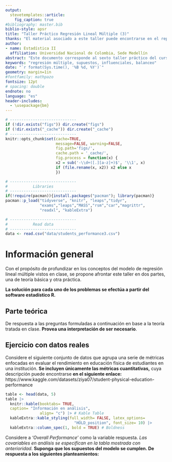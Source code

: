 ```yaml
---
output: 
  stevetemplates::article:
    fig_caption: true
#bibliography: master.bib
biblio-style: apsr
title: "Taller Práctico Regresión Lineal Múltiple (3)"
thanks: "El material asociado a este taller puede encontrarse en el repositorio del curso, **(https://github.com/Itsssach/Estadistica-II)**"
author:
- name: Estadística II
  affiliation: Universidad Nacional de Colombia, Sede Medellín
abstract: "Este documento corresponde al sexto taller práctico del curso de **Estadística II** para la *Universidad Nacional de Colombia*, Sede Medellín, en el periodo 2024 - 2. Se brinda una introducción al análisis de regresión. El enfoque de este taller está la comprensión de los supuestos del modelo, puntos de balanceo, atípicos e influenciales, así como la respuesta media y predicción. **Monitor:** *Santiago Carmona Hincapié.*"
keywords: "regresión múltiple, supuestos, influenciales, balanceo"
date: "`r format(Sys.time(), '%B %d, %Y')`"
geometry: margin=1in
#fontfamily: mathpazo
fontsize: 12pt
# spacing: double
endnote: no
language: "es"
header-includes:
  - \usepackage{bm}
---
```


```r
# -----------------------------
if (!dir.exists("figs")) dir.create("figs")
if (!dir.exists("_cache")) dir.create("_cache")
# -----------------------------
knitr::opts_chunk$set(cache=TRUE,
                      message=FALSE, warning=FALSE,
                      fig.path='figs/',
                      cache.path = '_cache/',
                      fig.process = function(x) {
                      x2 = sub('-\\d+([.][a-z]+)$', '\\1', x)
                      if (file.rename(x, x2)) x2 else x
                      })
```

```r
# -----------------------------
#           Libraries
# -----------------------------
if(!require(pacman)){install.packages("pacman"); library(pacman)}
pacman::p_load("tidyverse", "knitr", "leaps","tidyr",
               "exams","leaps","MASS","rsm","car","magrittr",
               "readxl", "kableExtra")
```

```r
# -----------------------------
#           Read data
# -----------------------------
data <- read.csv("data/students_performance3.csv")
```

# Información general

Con el propósito de profundizar en los conceptos del modelo de regresión lineal múltiple vistos en clase, se propone afrontar este taller en dos partes, una de teoría básica y otra práctica.

**La solución para cada uno de los problemas se efectúa a partir del software estadístico R.**

## Parte teórica

De respuesta a las preguntas formuladas a continuación en base a la teoría tratada en clase. **Provea una interpretación de ser necesario**.

\begin{enumerate}
  \item Determine el valor de verdad de las siguientes afirmaciones.
  \begin{itemize}
    \item (a) Bajo los supuestos del modelo de regresión lineal múltiple, se cumple que \textbf{la respuesta media estimada} $\hat{Y}_{0} \sim N(\text{E}[Y|\mathbf{\underline{x}}_{0}], \sigma^{2} \mathbf{\underline{x}}_{0}(\mathbf{X'X})^{-1}\mathbf{\underline{x}}_{0})$; donde además, $\hat{Y}_{0}$ es un estimador insesgado para $Y_{0}$. 
    \item (b) El error de predicción $\hat{Y}_{0}- Y_{0}$ tiene una varianza asociada dada por $\sigma^{2} \mathbf{\underline{x}}_{0}(\mathbf{X'X})^{-1}\mathbf{\underline{x}}_{0}$, al igual que $\hat{Y}_{0}$.
    \item (c) Si se sabe que $\mathbf{\underline{x}}_{0} = [1, x_{01}, x_{02}, ..., x_{0k}]'$ es un punto en que no se comete extrapolación, entonces es correcto afirmar que $\mathbf{\underline{x}}_{0}(\mathbf{X'X})^{-1} \mathbf{\underline{x}}_{0}' < 1$.
    \item (d) Una observación atípica está separada del resto de las observaciones en su valor de respuesta $Y$ aunque no afecta los resultados del ajuste. \textbf{Su evaluación se realiza a través del residual estandarizado $|d_{i}| > 3$}.
    \item (e). Se cumple que una observación $i$ es de balanceo si está definida en el espacio de la respuesta $Y$ y se cumple que $h_{ii} > 2p/n$, controlando propiedades del modelo.
    \item (f). Una observación $i$ es influencial si hala el modelo en su dirección, siendo inusual en el espacio de predictoras y la respuesta.
  \end{itemize}
  \item Seleccione las expresiones adecuadas que se muestra a continuación, interprételas y corrija las expresiones incorrectas.
$$
  \begin{aligned}
    &\begin{array}{ll}
        \textbf{a.} \quad \mathbf{d_i} = \frac{e_i}{\sqrt{\text{MSE}}} &        
        \textbf{b.} \quad \mathbf{r_i} = \frac{d_i}{\sqrt{1-h_{ii}}} \\
        \textbf{c.} \quad \textbf{DFBETAS}_{j(i)} =                   \frac{\hat{\beta_{j}}- \hat{\beta}_{j(i)}}{\sqrt{\text{MSE}_{(i)}c_{jj}}} & 
        \textbf{d.} \quad \textbf{DFFITS}_i = \frac{\hat{y}_i - y_{i(0)}}{\sqrt{c_{jj} \text{MSE}_{(i)}}}
    \end{array}
\end{aligned}
$$
\end{enumerate}

## Ejercicio con datos reales

Considere el siguiente conjunto de datos que agrupa una serie de métricas enfocadas en evaluar el rendimiento en educación física de estudiantes en una institución. **Se incluyen únicamente las métricas cuantitativas,** cuya descripción puede encontrarse **en el siguiente enlace:** https://www.kaggle.com/datasets/ziya07/student-physical-education-performance

```r
table <- head(data, 5)
table |> 
  knitr::kable(booktabs= TRUE, 
  caption= "Información en análisis", 
               align= "c") |> # Kable Table
  kableExtra::kable_styling(full_width= FALSE, latex_options= 
                              "HOLD_position", font_size= 10) |> 
  kableExtra::column_spec(1, bold = TRUE) # Boldness
```

Considere a *'Overall Performance'* como la variable respuesta. *Las covariables en análisis se especifican en la tabla mostrada con anterioridad.* **Suponga que los supuestos del modelo se cumplen. De respuesta a los siguientes planteamientos:**

\begin{enumerate}
\item Verifique los supuestos del modelo de regresión, esto es, $\varepsilon_{i} \overset{iid}{\sim} N(0, \sigma^{2})$ a partir de los procedimientos apropiados para ello. 
\item Identifique puntos atípicos y puntos de balanceo a través de un criterio gráfico y analítico. \textbf{¿Podrían ser estos puntos a su vez influenciales?}
\item Identifique puntos influenciales. \textbf{Compare los criterios empleados para ello.}
\item Realice inferencia para $\mathbf{\underline{x}}_{01} = [1, 45.03, 80.88, 60.33]'$ y $\mathbf{\underline{x}}_{02} = [1, 77.08, 100, 13.76]'$ con su respectivo intervalo de predicción. \textbf{Verifique primero si no se trata de un punto de extrapolación.}
\end{enumerate}

```{=html}
<!--
# References
\setlength{\parindent}{-0.2in}
\setlength{\leftskip}{0.2in}
\setlength{\parskip}{8pt}
\vspace*{-0.2in}
\noindent
-->
```
